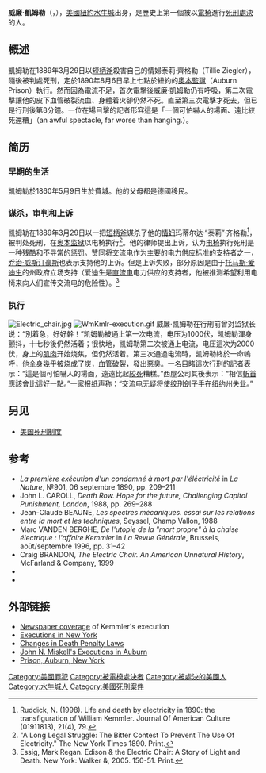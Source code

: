 {{expand|time=2012-08-06T01:53:28+00:00}}
{{Infobox criminal
|name               = 威廉·凱姆勒
|image_name         = Kemmler2.jpg
|image_size         = 250px
|image_caption      = 威廉·凱姆勒画像
|birth_date         = {{Birth date|1860|05|09}}
|birth_place        = [[宾夕法尼亚州|宾夕法尼亚州]][[费城|费城]]
|death_date         = {{Death date and age|1890|08|06|1860|05|09}}
|death_place        = [[纽约州|纽约州]][[奧本_(纽约州)|奧本]][[奧本监狱|奧本监狱]]
|conviction         = [[谋杀|谋杀]]
|conviction_penalty = [[受|受]][[电刑|电刑]][[死亡|死亡]]
|conviction_status  = 已死
|occupation         = [[生产商|生产商]]
|spouse             = [[泰莉·齊格勒|泰莉·齊格勒]] (同居妻子)
}}

'''威廉·凱姆勒'''（'''{{lang|en|William Kemmler}}'''，{{bd|1860年|5月19日|1890年|8月6日|CatIdx=Kemmler, William}}），[[美國|美國]][[紐約|紐約]][[水牛城|水牛城]]出身，是歷史上第一個被以[[電椅|電椅]]進行[[死刑|死刑]][[處決|處決]]的人。

== 概述 ==
凱姆勒在1889年3月29日以[[斧|短柄斧]]殺害自己的情婦泰莉·齊格勒（Tillie Ziegler），隨後被判處死刑，定於1890年8月6日早上七點於紐約的[[奧本監獄|奧本監獄]]（Auburn  Prison）執行。然而因為電流不足，首次電擊後威廉·凱姆勒仍有呼吸，第二次電擊讓他的皮下血管破裂流血、身體着火卻仍然不死。直至第三次電擊才死去，但已是行刑後第8分鐘。一位在場目擊的記者形容這是「一個可怕嚇人的場面、遠比絞死還糟」（an awful spectacle, far worse than hanging.）。

== 简历 ==
=== 早期的生活 ===
凱姆勒於1860年5月9日生於費城。他的父母都是德國移民。

=== 谋杀，审判和上诉 ===
{{Main|电流战争}}
凯姆勒在1889年3月29日以一把[[斧|短柄斧]]谋杀了他的[[情妇|情妇]]玛蒂尔达·“泰莉”·齐格勒<ref>Ruddick, N. (1998). Life and death by electricity in 1890: the transfiguration of William Kemmler. Journal Of American Culture (01911813), 21(4), 79.</ref>，被判处死刑，在[[奥本监狱|奥本监狱]]以电椅执行<ref>"A Long Legal Struggle: The Bitter Contest To Prevent The Use Of Electricity." The New York Times 1890. Print.</ref>。他的律师提出上诉，认为[[电椅|电椅]]执行死刑是一种残酷和不寻常的惩罚。赞同将[[交流电|交流电]]作为主要的电力供应标准的支持者之一，[[乔治·威斯汀豪斯|乔治·威斯汀豪斯]]也表示支持他的上诉。但是上诉失败，部分原因是由于[[托马斯·爱迪生|托马斯·爱迪生]]的州政府立场支持（爱迪生是[[直流电|直流电]]电力供应的支持者，他被推测希望利用电椅来向人们宣传交流电的危险性）。<ref>Essig, Mark Regan. Edison & the Electric Chair: A Story of Light and Death. New York: Walker &, 2005. 150-51. Print.</ref>

=== 执行 ===
[[Image:Electric_chair.jpg|thumb]]
[[Image:WmKmlr-execution.gif|thumb]]
威廉·凯姆勒在行刑前曾对监狱长说：“別着急，好好幹！”凯姆勒被通上第一次电流，电压为1000伏，凯姆勒渾身颤抖，十七秒後仍然活着；很快地，凯姆勒第二次被通上电流，电压這次为2000伏，身上的[[肌肉|肌肉]]开始烧焦，但仍然活着。第三次通過电流時，凯姆勒終於一命嗚呼，他全身幾乎被烧成了[[炭|炭]]，[[血管|血管]]破裂，發出惡臭。一名目睹這次行刑的[[記者|記者]]表示：“這是個可怕嚇人的場面，遠遠比起[[絞死|絞死]]糟糕。”西屋公司其後表示：“相信[[斬首|斬首]]應該會比這好一點。”一家报纸声称：“交流电无疑将使[[绞刑|绞刑]][[刽子手|刽子手]]在纽约州失业。”

== 另见 ==
* [[美国死刑制度|美国死刑制度]]

== 参考 ==
{{Reflist}}
* ''La première exécution d'un condamné à mort par l'éléctricité'' in ''La Nature'', №901, 06 septembre 1890, pp. 209–211 {{fr}}
* John L. CAROLL, ''Death Row. Hope for the future, Challenging Capital Punishment, London'', 1988, pp. 269–288
* Jean-Claude BEAUNE, ''Les spectres mécaniques. essai sur les relations entre la mort et les techniques'', Seyssel, Champ Vallon, 1988 {{fr}}
* Marc VANDEN BERGHE, ''De l'utopie de la "mort propre" à la chaise électrique : l'affaire Kemmler'' in ''La Revue Générale'', Brussels, août/septembre 1996, pp. 31–42 {{fr}}
* Craig BRANDON, ''The Electric Chair. An American Unnatural History'', McFarland & Company, 1999
* {{cite book | first=Richard | last=Moran | authorlink= | coauthors= | year=2002 | title=Executioner's current: Thomas Edison, George Westinghouse and the Invention of the Electric Chair| edition= | publisher=Random House | location=New York | id= }}
* {{cite news | first=Richard | last=Babyak | page=5 | title=Current}}

== 外部链接 ==
*[https://web.archive.org/web/20140515081413/http://www.mindfully.org/Reform/Kemmler-Torture-Death7aug1890.htm Newspaper coverage] of Kemmler's execution
*[https://web.archive.org/web/20080528081537/http://users.bestweb.net/~rg/execution/NEW%20YORK.htm Executions in New York]
*[https://web.archive.org/web/20071016051245/http://deathpenaltyinfo.msu.edu/c/about/history/history-3.htm Changes in Death Penalty Laws]
*[http://www.correctionhistory.org/auburn&osborne/miskell/html/auburnchair_moran.html John N. Miskell's Executions in Auburn] {{Wayback|url=http://www.correctionhistory.org/auburn%26osborne/miskell/html/auburnchair_moran.html |date=20200131083020 }}
*[http://www.footnote.com/spotlight/9679/william_kemmler_and_the_1st/ Prison, Auburn, New York] {{Wayback|url=http://www.footnote.com/spotlight/9679/william_kemmler_and_the_1st/ |date=20110214131419 }}

{{Authority control}}
{{DEFAULTSORT:Kemmler, William}}
[[Category:美國罪犯|Category:美國罪犯]]
[[Category:被電椅處決者|Category:被電椅處決者]]
[[Category:被處決的美國人|Category:被處決的美國人]]
[[Category:水牛城人|Category:水牛城人]]
[[Category:美國死刑案件|Category:美國死刑案件]]